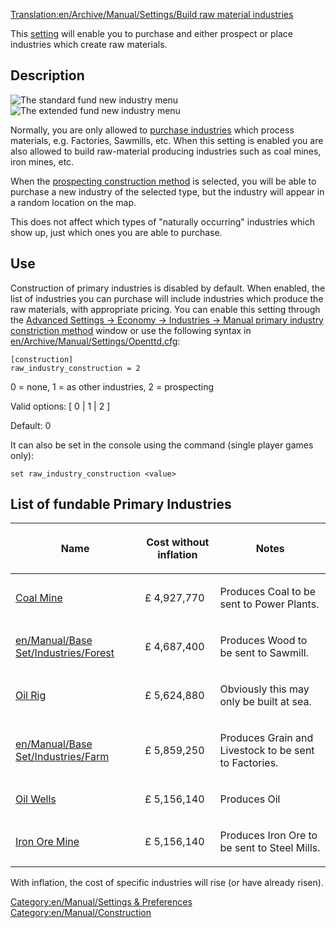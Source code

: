 [[Translation:en/Archive/Manual/Settings/Build raw material industries]]


[[Category:en/Manual/Settings & Preferences]]
[[Category:en/Manual/Construction]]

This [[en/Archive/Manual/Settings/Advanced Settings|setting]] will enable you to purchase and either prospect or place industries which create raw materials.

== Description ==
[[File:en/Archive/Manual/Settings/Raw industry construction basic.png|right|frame|The standard fund new industry menu]]
[[File:en/Archive/Manual/Settings/Raw industry construction extended.png|right|frame|The extended fund new industry menu]]

Normally, you are only allowed to [[en/Manual/Industries|purchase industries]] which process materials, e.g. Factories, Sawmills, etc.  When this setting is enabled you are also allowed to build raw-material producing industries such as coal mines, iron mines, etc.

When the [[en/Prospecting|prospecting construction method]] is selected, you will be able to purchase a new industry of the selected type, but the industry will appear in a random location on the map.

This does not affect which types of "naturally occurring" industries which show up, just which ones you are able to purchase.

== Use ==

Construction of primary industries is disabled by default.  When enabled, the list of industries you can purchase will include industries which produce the raw materials, with appropriate pricing. You can enable this setting through the [[en/Archive/Manual/Settings/Advanced Settings/Economy#manual-primary-industry-construction-method|Advanced Settings -> Economy -> Industries -> Manual primary industry constriction method]] window or use the following syntax in [[en/Archive/Manual/Settings/Openttd.cfg]]:

<pre>
[construction]
raw_industry_construction = 2
</pre>

0 = none, 1 = as other industries, 2 = prospecting

Valid options: [ 0 | 1 | 2 ]

Default: 0

It can also be set in the console using the command (single player games only):

<pre>
set raw_industry_construction <value>
</pre>

==List of fundable Primary Industries==

{| class="wikitable"

|-

! Name

! Cost without inflation

! Notes

|-

| [[en/Manual/Base Set/Industries/Coal Mine|Coal Mine]]
| £ 4,927,770

| Produces Coal to be sent to Power Plants.

|-

| [[en/Manual/Base Set/Industries/Forest]]
| £ 4,687,400

| Produces Wood to be sent to Sawmill.

|-

| [[en/Manual/Base Set/Industries/Oil Rig|Oil Rig]]
| £ 5,624,880

| Obviously this may only be built at sea.
|-

| [[en/Manual/Base Set/Industries/Farm]]
| £ 5,859,250

| Produces Grain and Livestock to be sent to Factories.

|-

| [[en/Manual/Base Set/Industries/Oil Wells|Oil Wells]]
| £ 5,156,140

| Produces Oil

|-

| [[en/Manual/Base Set/Industries/Iron Ore Mine|Iron Ore Mine]]
| £ 5,156,140

| Produces Iron Ore to be sent to Steel Mills.
|}

With inflation, the cost of specific industries will rise (or have already risen).
<!-- Added some notes, may need more industries listed here -->